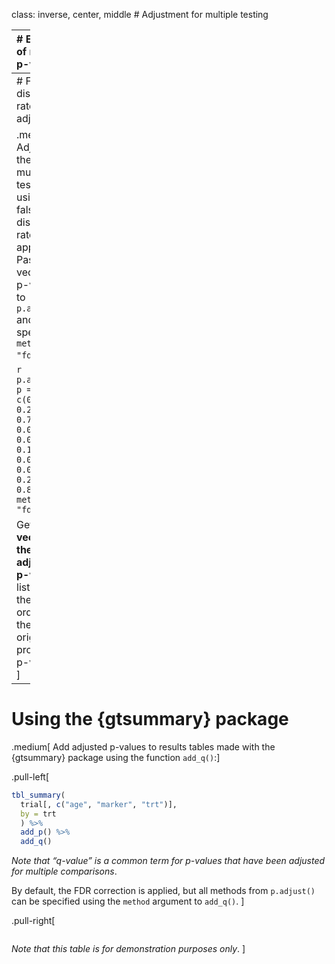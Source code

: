 class: inverse, center, middle
# Adjustment for multiple testing


---
# Example of many p-values

.medium[

.pull-left[
The **false-discovery rate** correction and **other approaches** can be implemented with the R function `p.adjust()`. 

P-values for association between 10 gene mutations and treatment response:
]


.pull-right[
```r
tibble::tibble(
  Gene = paste0("gene", seq(1:10)),
  `p-value` = c(0.001, 0.245, 0.784, 0.034, 0.004, 0.123, 0.089, 0.063, 0.228, 
                0.802)
  ) %>% 
  knitr::kable()
```

]

]


---
# False-discovery rate adjustment

.medium[
Adjust these for multiple testing using the false-discovery rate approach. Pass the vector of p-values to `p.adjust()` and specify `method = "fdr"`:

```r
p.adjust(
  p = c(0.001, 0.245, 0.784, 0.034, 0.004, 0.123, 0.089, 0.063, 0.228, 0.802),
  method = "fdr"
)
```

Get back a **vector of the adjusted p-values**, listed in the same order as the originally provided p-values.
]



---
# Using the {gtsummary} package

.medium[
Add adjusted p-values to results tables made with the {gtsummary} package using the function `add_q()`:
]

.pull-left[
```r
tbl_summary(
  trial[, c("age", "marker", "trt")],
  by = trt
  ) %>% 
  add_p() %>% 
  add_q()
```

*Note that "q-value" is a common term for p-values that have been adjusted for multiple comparisons*.

By default, the FDR correction is applied, but all methods from `p.adjust()` can be specified using the `method` argument to `add_q()`.
]

.pull-right[
```r
```

*Note that this table is for demonstration purposes only*.
]



